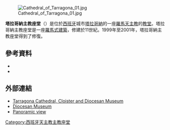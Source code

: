 [[Image:Cathedral_of_Tarragona_01.jpg|thumb]]

'''塔拉哥納主教座堂'''（{{lang-en|Tarragona Cathedral}}）是位於[[西班牙|西班牙]]城市[[塔拉哥納|塔拉哥納]]的一座[[羅馬天主教|羅馬天主教]]的[[教堂|教堂]]。塔拉哥納主教座堂是一座[[羅馬式建築|羅馬式建築]]，修建於11世紀。1999年至2001年，塔拉哥納主教座堂得到了修復。
==參考資料==
*{{cite book|last=Barral i Altet|first= Xavier |year=1994|title= Les Catedrals de Catalunya|location=Barcelona|publisher=Edicions 62|isbn= 84-297-3823-1 |language=ca}}
*{{cite book|last=Terés i Tomás|first= M. Rosa|year=1997|title= Art de Catalunya, Escultura antiga i medieval|volume= 6|location= Barcelona|publisher=Edicions L'isard|isbn= 84-921314-6-2|language=ca}}
==外部連結==
{{commons category|Cathedral of Tarragona}}
*[http://www.catedraldetarragona.com/ Tarragona Cathedral, Cloister and Diocesan Museum] {{Wayback|url=http://www.catedraldetarragona.com/ |date=20151005033621 }}
*[https://web.archive.org/web/20100622033540/http://museu.diocesa.arquebisbattarragona.cat/castella.htm Diocesan Museum] {{es icon}} {{ca icon}}
*[https://web.archive.org/web/20100929234550/http://www.kubic.cat/kc/full_screen/fotografia-virtual-tarragona-03.html Panoramic view] {{es icon}}
[[Category:西班牙天主教主教座堂|Category:西班牙天主教主教座堂]]